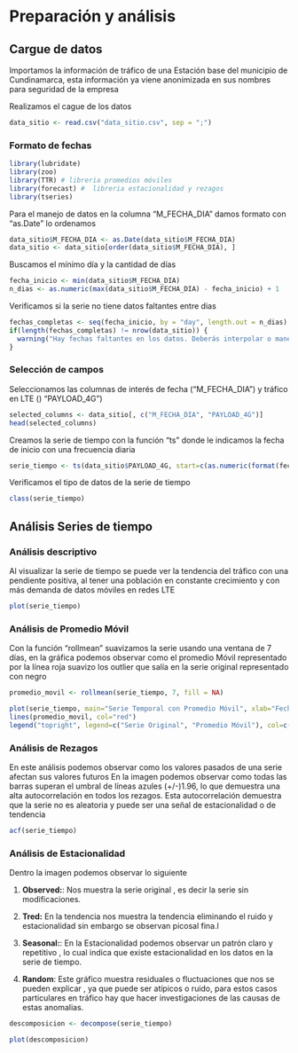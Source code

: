 # Preparación y análisis

## Cargue de datos

Importamos la información de tráfico de una Estación base del municipio de Cundinamarca, esta información ya viene anonimizada en sus nombres para seguridad de la empresa

Realizamos el cague de los datos

```{r}
data_sitio <- read.csv("data_sitio.csv", sep = ";")
```

### Formato de fechas

```{r echo=FALSE, message=FALSE, warning=FALSE}
library(lubridate)
library(zoo)
library(TTR) # libreria promedios móviles
library(forecast) #  libreria estacionalidad y rezagos
library(tseries)

```


Para el manejo de datos en la columna "M_FECHA_DIA" damos formato con  "as.Date" lo ordenamos

```{r}
data_sitio$M_FECHA_DIA <- as.Date(data_sitio$M_FECHA_DIA)
data_sitio <- data_sitio[order(data_sitio$M_FECHA_DIA), ]
```

Buscamos el mínimo día y la cantidad de días
```{r}

fecha_inicio <- min(data_sitio$M_FECHA_DIA)
n_dias <- as.numeric(max(data_sitio$M_FECHA_DIA) - fecha_inicio) + 1

```

Verificamos si la serie no tiene datos faltantes entre dias
```{r}
fechas_completas <- seq(fecha_inicio, by = "day", length.out = n_dias)
if(length(fechas_completas) != nrow(data_sitio)) {
  warning("Hay fechas faltantes en los datos. Deberás interpolar o manejar los valores faltantes antes de continuar.")
}
```


### Selección de campos

Seleccionamos  las columnas de interés  de fecha ("M_FECHA_DIA") y tráfico en LTE () "PAYLOAD_4G")

```{r}

selected_columns <- data_sitio[, c("M_FECHA_DIA", "PAYLOAD_4G")]
head(selected_columns)
```


Creamos la serie de tiempo con la función  "ts" donde le indicamos la fecha de inicio con una frecuencia diaria
```{r}
serie_tiempo <- ts(data_sitio$PAYLOAD_4G, start=c(as.numeric(format(fecha_inicio, "%Y")), as.numeric(format(fecha_inicio, "%j"))), frequency=7)
```

Verificamos el tipo de datos de la serie de tiempo 
```{r}
class(serie_tiempo)
```


## Análisis Series de tiempo

### Análisis descriptivo

Al visualizar la serie de tiempo se puede ver la tendencia del tráfico con una pendiente positiva, al tener una población en constante crecimiento y con más demanda de datos móviles en redes LTE 
```{r}
plot(serie_tiempo)
```
 
### Análisis de Promedio Móvil

Con la función "rollmean" suavizamos la serie usando una ventana de 7 días, en la gráfica 
podemos observar como el promedio Móvil representado por la línea roja suavizo los outlier que salía en la serie original representado con negro


```{r}
promedio_movil <- rollmean(serie_tiempo, 7, fill = NA)

plot(serie_tiempo, main="Serie Temporal con Promedio Móvil", xlab="Fecha", ylab="PAYLOAD_4G")
lines(promedio_movil, col="red")
legend("topright", legend=c("Serie Original", "Promedio Móvil"), col=c("black", "red"), lty=1)

```

### Análisis de Rezagos

En este análisis podemos observar como los valores pasados de una serie afectan sus valores futuros
En la imagen podemos observar como todas las barras superan el umbral de líneas azules (+/-)1.96, lo que demuestra una alta autocorrelación en todos los rezagos. Esta autocorrelación demuestra que la serie no es aleatoria y puede ser una señal de estacionalidad o de tendencia


```{r}
acf(serie_tiempo)

```

### Análisis de Estacionalidad

Dentro la imagen podemos observar lo siguiente

1. **Observed:**: Nos muestra la serie original , es decir la serie sin modificaciones.
    
2. **Tred:** En la tendencia nos muestra la tendencia eliminando el ruido y estacionalidad sin embargo se observan picosal fina.l
  
3. **Seasonal:**: En la Estacionalidad podemos observar un patrón claro y repetitivo , lo cual indica  que existe estacionalidad en los datos en la serie de tiempo.

3. **Random**: Este gráfico muestra residuales o fluctuaciones que nos se pueden explicar , ya que puede ser atípicos o ruido, para estos casos particulares en tráfico hay que hacer investigaciones de las causas de estas anomalias.


```{r}
descomposicion <- decompose(serie_tiempo)

plot(descomposicion)
```



